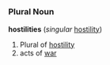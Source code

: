 =={{en}}==
===Plural Noun===
'''hostilities''' (''singular'' [[hostility]])
# Plural of [[hostility]]
# acts of [[war]]